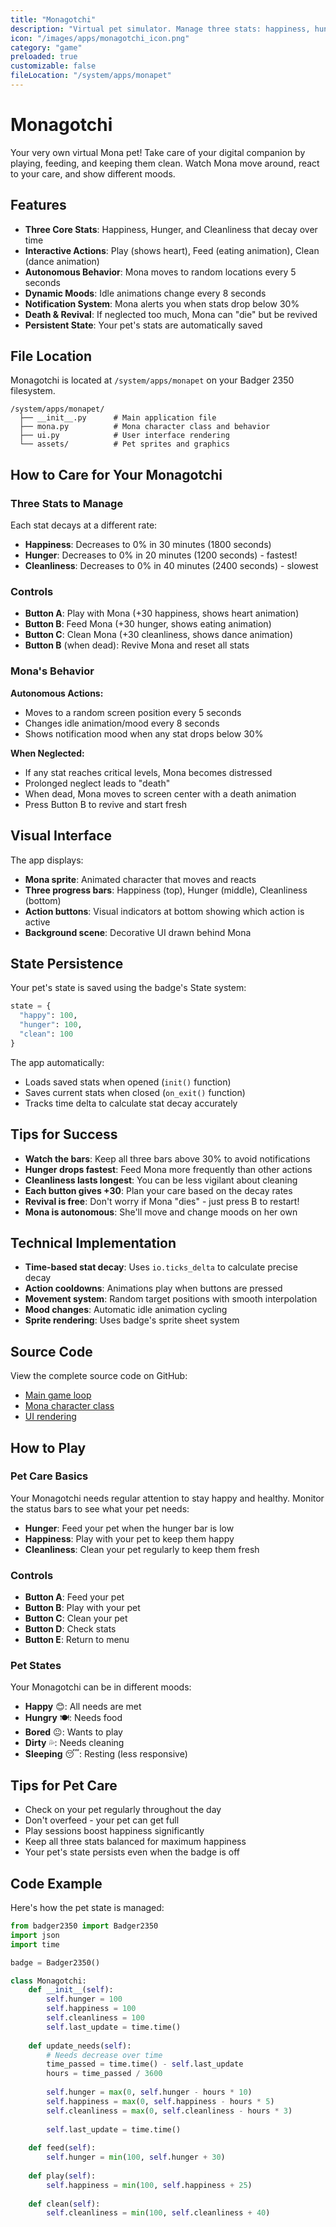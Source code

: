 ```yaml
---
title: "Monagotchi"
description: "Virtual pet simulator. Manage three stats: happiness, hunger, cleanliness. Autonomous movement + mood animations."
icon: "/images/apps/monagotchi_icon.png"
category: "game"
preloaded: true
customizable: false
fileLocation: "/system/apps/monapet"
---
```


# Monagotchi

Your very own virtual Mona pet! Take care of your digital companion by playing, feeding, and keeping them clean. Watch Mona move around, react to your care, and show different moods.

## Features

- **Three Core Stats**: Happiness, Hunger, and Cleanliness that decay over time
- **Interactive Actions**: Play (shows heart), Feed (eating animation), Clean (dance animation)
- **Autonomous Behavior**: Mona moves to random locations every 5 seconds
- **Dynamic Moods**: Idle animations change every 8 seconds
- **Notification System**: Mona alerts you when stats drop below 30%
- **Death & Revival**: If neglected too much, Mona can "die" but be revived
- **Persistent State**: Your pet's stats are automatically saved

## File Location

Monagotchi is located at `/system/apps/monapet` on your Badger 2350 filesystem.

```
/system/apps/monapet/
  ├── __init__.py      # Main application file
  ├── mona.py          # Mona character class and behavior
  ├── ui.py            # User interface rendering
  └── assets/          # Pet sprites and graphics
```

## How to Care for Your Monagotchi

### Three Stats to Manage

Each stat decays at a different rate:
- **Happiness**: Decreases to 0% in 30 minutes (1800 seconds)
- **Hunger**: Decreases to 0% in 20 minutes (1200 seconds) - fastest!
- **Cleanliness**: Decreases to 0% in 40 minutes (2400 seconds) - slowest

### Controls

- **Button A**: Play with Mona (+30 happiness, shows heart animation)
- **Button B**: Feed Mona (+30 hunger, shows eating animation)
- **Button C**: Clean Mona (+30 cleanliness, shows dance animation)
- **Button B** (when dead): Revive Mona and reset all stats

### Mona's Behavior

**Autonomous Actions:**
- Moves to a random screen position every 5 seconds
- Changes idle animation/mood every 8 seconds
- Shows notification mood when any stat drops below 30%

**When Neglected:**
- If any stat reaches critical levels, Mona becomes distressed
- Prolonged neglect leads to "death"
- When dead, Mona moves to screen center with a death animation
- Press Button B to revive and start fresh

## Visual Interface

The app displays:
- **Mona sprite**: Animated character that moves and reacts
- **Three progress bars**: Happiness (top), Hunger (middle), Cleanliness (bottom)
- **Action buttons**: Visual indicators at bottom showing which action is active
- **Background scene**: Decorative UI drawn behind Mona

## State Persistence

Your pet's state is saved using the badge's State system:

```python
state = {
  "happy": 100,
  "hunger": 100,
  "clean": 100
}
```

The app automatically:
- Loads saved stats when opened (`init()` function)
- Saves current stats when closed (`on_exit()` function)
- Tracks time delta to calculate stat decay accurately

## Tips for Success

- **Watch the bars**: Keep all three bars above 30% to avoid notifications
- **Hunger drops fastest**: Feed Mona more frequently than other actions
- **Cleanliness lasts longest**: You can be less vigilant about cleaning
- **Each button gives +30**: Plan your care based on the decay rates
- **Revival is free**: Don't worry if Mona "dies" - just press B to restart!
- **Mona is autonomous**: She'll move and change moods on her own

## Technical Implementation

- **Time-based stat decay**: Uses `io.ticks_delta` to calculate precise decay
- **Action cooldowns**: Animations play when buttons are pressed
- **Movement system**: Random target positions with smooth interpolation
- **Mood changes**: Automatic idle animation cycling
- **Sprite rendering**: Uses badge's sprite sheet system

## Source Code

View the complete source code on GitHub:
- [Main game loop](https://github.com/badger/tufty/blob/main/badge/apps/monapet/__init__.py)
- [Mona character class](https://github.com/badger/tufty/blob/main/badge/apps/monapet/mona.py)
- [UI rendering](https://github.com/badger/tufty/blob/main/badge/apps/monapet/ui.py)

## How to Play

### Pet Care Basics

Your Monagotchi needs regular attention to stay happy and healthy. Monitor the status bars to see what your pet needs:

- **Hunger**: Feed your pet when the hunger bar is low
- **Happiness**: Play with your pet to keep them happy
- **Cleanliness**: Clean your pet regularly to keep them fresh

### Controls

- **Button A**: Feed your pet
- **Button B**: Play with your pet
- **Button C**: Clean your pet
- **Button D**: Check stats
- **Button E**: Return to menu

### Pet States

Your Monagotchi can be in different moods:
- **Happy** 😊: All needs are met
- **Hungry** 🍽️: Needs food
- **Bored** 😐: Wants to play
- **Dirty** 💦: Needs cleaning
- **Sleeping** 😴: Resting (less responsive)

## Tips for Pet Care

- Check on your pet regularly throughout the day
- Don't overfeed - your pet can get full
- Play sessions boost happiness significantly
- Keep all three stats balanced for maximum happiness
- Your pet's state persists even when the badge is off

## Code Example

Here's how the pet state is managed:

```python
from badger2350 import Badger2350
import json
import time

badge = Badger2350()

class Monagotchi:
    def __init__(self):
        self.hunger = 100
        self.happiness = 100
        self.cleanliness = 100
        self.last_update = time.time()
    
    def update_needs(self):
        # Needs decrease over time
        time_passed = time.time() - self.last_update
        hours = time_passed / 3600
        
        self.hunger = max(0, self.hunger - hours * 10)
        self.happiness = max(0, self.happiness - hours * 5)
        self.cleanliness = max(0, self.cleanliness - hours * 3)
        
        self.last_update = time.time()
    
    def feed(self):
        self.hunger = min(100, self.hunger + 30)
    
    def play(self):
        self.happiness = min(100, self.happiness + 25)
    
    def clean(self):
        self.cleanliness = min(100, self.cleanliness + 40)
```

